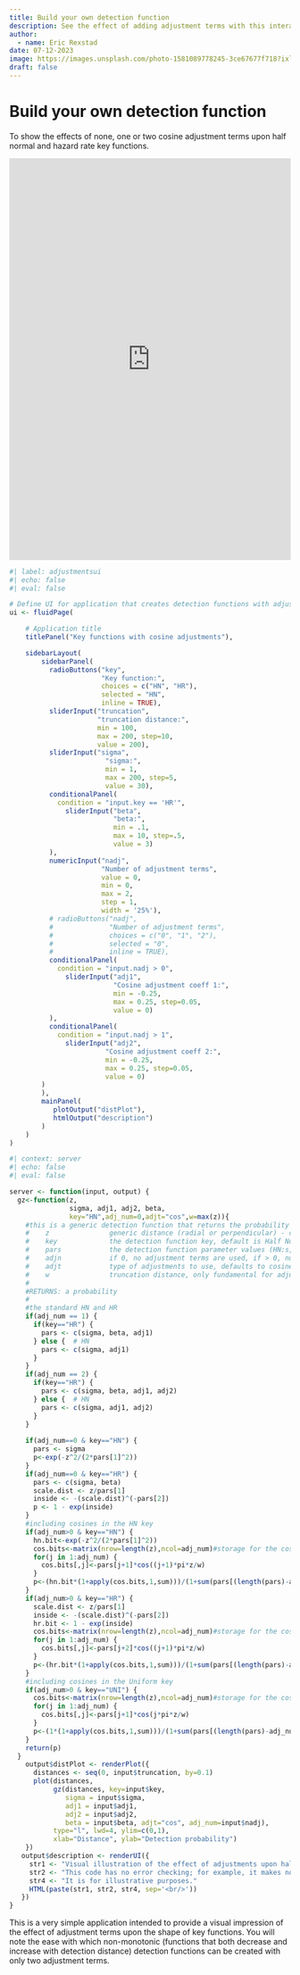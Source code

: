 ```yaml
---
title: Build your own detection function
description: See the effect of adding adjustment terms with this interactive app.
author: 
  - name: Eric Rexstad
date: 07-12-2023
image: https://images.unsplash.com/photo-1581089778245-3ce67677f718?ixlib=rb-4.0.3&ixid=M3wxMjA3fDB8MHxzZWFyY2h8M3x8ZXF1YXRpb25zfGVufDB8fDB8fHww&auto=format&fit=crop&w=500&q=60
draft: false
---
```


# Build your own detection function

To show the effects of none, one or two cosine adjustment terms upon half normal and hazard rate key functions.

<iframe id="example1" src="https://erex.shinyapps.io/adjtermsplot/" style="border: none; width: 100%; height: 720px" frameborder="0"></iframe>

```r
#| label: adjustmentsui
#| echo: false
#| eval: false

# Define UI for application that creates detection functions with adjustments
ui <- fluidPage(

    # Application title
    titlePanel("Key functions with cosine adjustments"),

    sidebarLayout(
        sidebarPanel(
          radioButtons("key",
                       "Key function:",
                       choices = c("HN", "HR"),
                       selected = "HN",
                       inline = TRUE),
          sliderInput("truncation",
                      "truncation distance:",
                      min = 100,
                      max = 200, step=10,
                      value = 200),
          sliderInput("sigma",
                        "sigma:",
                        min = 1,
                        max = 200, step=5,
                        value = 30),
          conditionalPanel(
            condition = "input.key == 'HR'",
              sliderInput("beta",
                          "beta:",
                          min = .1,
                          max = 10, step=.5,
                          value = 3)
          ),
          numericInput("nadj",
                       "Number of adjustment terms",
                       value = 0,
                       min = 0,
                       max = 2,
                       step = 1,
                       width = '25%'),
          # radioButtons("nadj",
          #              "Number of adjustment terms",
          #              choices = c("0", "1", "2"),
          #              selected = "0",
          #              inline = TRUE),
          conditionalPanel(
            condition = "input.nadj > 0",
              sliderInput("adj1",
                          "Cosine adjustment coeff 1:",
                          min = -0.25,
                          max = 0.25, step=0.05,
                          value = 0)
          ),
          conditionalPanel(
            condition = "input.nadj > 1",
              sliderInput("adj2",
                        "Cosine adjustment coeff 2:",
                        min = -0.25,
                        max = 0.25, step=0.05,
                        value = 0)
        )
        ),
        mainPanel(
           plotOutput("distPlot"),
           htmlOutput("description")
        )
    )
)
```


```r
#| context: server
#| echo: false
#| eval: false

server <- function(input, output) {
  gz<-function(z,
               sigma, adj1, adj2, beta,
               key="HN",adj_num=0,adjt="cos",w=max(z)){
    #this is a generic detection function that returns the probability of detecting an animal given the arguments:
    #    z               generic distance (radial or perpendicular) - can be scalar or vector
    #    key             the detection function key, default is Half Normal (HR and UNI might be alternatives)
    #    pars            the detection function parameter values (HN:s,adj1,adj2,...)(HR:s,b,adj1,adj2,...)(UNI:adj1,adj2,...)
    #    adjn            if 0, no adjustment terms are used, if > 0, number of adjustments to use
    #    adjt            type of adjustments to use, defaults to cosine series
    #    w               truncation distance, only fundamental for adjustments, by default the max of the distances
    #
    #RETURNS: a probability
    #
    #the standard HN and HR
    if(adj_num == 1) {
      if(key=="HR") {
        pars <- c(sigma, beta, adj1)
      } else {  # HN
        pars <- c(sigma, adj1)
      }
    }
    if(adj_num == 2) {
      if(key=="HR") {
        pars <- c(sigma, beta, adj1, adj2)
      } else {  # HN
        pars <- c(sigma, adj1, adj2)
      }
    }
    
    if(adj_num==0 & key=="HN") {
      pars <- sigma
      p<-exp(-z^2/(2*pars[1]^2))
    }
    if(adj_num==0 & key=="HR") {
      pars <- c(sigma, beta)
      scale.dist <- z/pars[1]
      inside <- -(scale.dist)^(-pars[2])
      p <- 1 - exp(inside)
    }
    #including cosines in the HN key
    if(adj_num>0 & key=="HN") {
      hn.bit<-exp(-z^2/(2*pars[1]^2))
      cos.bits<-matrix(nrow=length(z),ncol=adj_num)#storage for the cosine terms
      for(j in 1:adj_num) {
        cos.bits[,j]<-pars[j+1]*cos((j+1)*pi*z/w)
      }
      p<-(hn.bit*(1+apply(cos.bits,1,sum)))/(1+sum(pars[(length(pars)-adj_num+1):length(pars)]))
    }
    if(adj_num>0 & key=="HR") {
      scale.dist <- z/pars[1]
      inside <- -(scale.dist)^(-pars[2])
      hr.bit <- 1 - exp(inside)
      cos.bits<-matrix(nrow=length(z),ncol=adj_num)#storage for the cosine terms
      for(j in 1:adj_num) {
        cos.bits[,j]<-pars[j+2]*cos((j+1)*pi*z/w)
      }
      p<-(hr.bit*(1+apply(cos.bits,1,sum)))/(1+sum(pars[(length(pars)-adj_num+1):length(pars)]))
    }  
    #including cosines in the Uniform key
    if(adj_num>0 & key=="UNI") {
      cos.bits<-matrix(nrow=length(z),ncol=adj_num)#storage for the cosine terms
      for(j in 1:adj_num) {
        cos.bits[,j]<-pars[j+1]*cos(j*pi*z/w)
      }
      p<-(1*(1+apply(cos.bits,1,sum)))/(1+sum(pars[(length(pars)-adj_num+1):length(pars)]))
    }
    return(p)
  }
    output$distPlot <- renderPlot({
      distances <- seq(0, input$truncation, by=0.1)
      plot(distances, 
           gz(distances, key=input$key, 
              sigma = input$sigma, 
              adj1 = input$adj1,
              adj2 = input$adj2, 
              beta = input$beta, adjt="cos", adj_num=input$nadj),
           type="l", lwd=4, ylim=c(0,1),
           xlab="Distance", ylab="Detection probability")
    })
   output$description <- renderUI({
     str1 <- "Visual illustration of the effect of adjustments upon half normal and hazard rate detection function shape."
     str2 <- "This code has no error checking; for example, it makes no sense to have a second adjustment term without a first term"
     str4 <- "It is for illustrative purposes."
     HTML(paste(str1, str2, str4, sep='<br/>'))
   })
}
```

This is a very simple application intended to provide a visual impression of the effect of adjustment terms upon the shape of key functions. You will note the ease with which non-monotonic (functions that both decrease and increase with detection distance) detection functions can be created with only two adjustment terms.
